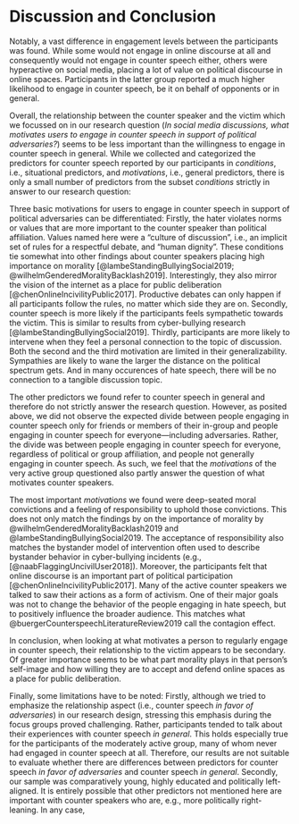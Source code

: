 # Discussion and Conclusion
Notably, a vast difference in engagement levels between the participants was found. While some would not engage in online discourse at all and consequently would not engage in counter speech either, others were hyperactive on social media, placing a lot of value on political discourse in online spaces. Participants in the latter group reported a much higher likelihood to engage in counter speech, be it on behalf of opponents or in general.

Overall, the relationship between the counter speaker and the victim which we focussed on in our research question (*In social media discussions, what motivates users to engage in counter speech in support of political adversaries?*) seems to be less important than the willingness to engage in counter speech in general. While we collected and categorized the predictors for counter speech reported by our participants in _conditions_, i.e., situational predictors, and _motivations_, i.e., general predictors, there is only a small number of predictors from the subset _conditions_ strictly in answer to our research question:

Three basic motivations for users to engage in counter speech in support of political adversaries can be differentiated: 
Firstly, the hater violates norms or values that are more important to the counter speaker than political affiliation. 
Values named here were a "culture of discussion", i.e., an implicit set of rules for a respectful debate, and "human dignity". 
These conditions tie somewhat into other findings about counter speakers placing high importance on morality [@lambeStandingBullyingSocial2019; @wilhelmGenderedMoralityBacklash2019]. 
Interestingly, they also mirror the vision of the internet as a place for public deliberation [@chenOnlineIncivilityPublic2017].
Productive debates can only happen if all participants follow the rules, no matter which side they are on. 
Secondly, counter speech is more likely if the participants feels sympathetic towards the victim. 
This is similar to results from cyber-bullying research [@lambeStandingBullyingSocial2019]. Thirdly, participants are more likely to intervene when they feel a personal connection to the topic of discussion. Both the second and the third motivation are limited in their generalizability. Sympathies are likely to wane the larger the distance on the political spectrum gets. 
And in many occurences of hate speech, there will be no connection to a tangible discussion topic.

The other predictors we found refer to counter speech in general and therefore do not strictly answer the research question. However, as posited above, we did not observe the expected divide between people engaging in counter speech only for friends or members of their in-group and people engaging in counter speech for everyone---including adversaries. Rather, the divide was between people engaging in counter speech for everyone, regardless of political or group affiliation, and people not generally engaging in counter speech. As such, we feel that the _motivations_ of the very active group questioned also partly answer the question of what motivates counter speakers. 

The most important _motivations_ we found were deep-seated moral convictions and a feeling of responsibility to uphold those convictions. This does not only match the findings by on the importance of morality by @wilhelmGenderedMoralityBacklash2019 and @lambeStandingBullyingSocial2019. The acceptance of responsibility also matches the bystander model of intervention often used to describe bystander behavior in cyber-bullying incidents (e.g., [@naabFlaggingUncivilUser2018]). 
Moreover, the participants felt that online discourse is an important part of political participation [@chenOnlineIncivilityPublic2017]. 
Many of the active counter speakers we talked to saw their actions as a form of activism. One of their major goals was not to change the behavior of the people engaging in hate speech, but to positively influence the broader audience. This matches what @buergerCounterspeechLiteratureReview2019 call the contagion effect.

In conclusion, when looking at what motivates a person to regularly engage in counter speech, their relationship to the victim appears to be secondary. Of greater importance seems to be what part morality plays in that person's self-image and how willing they are to accept and defend online spaces as a place for public deliberation. 

Finally, some limitations have to be noted: Firstly, although we tried to emphasize the relationship aspect (i.e., counter speech _in favor of adversaries_) in our research design, stressing this emphasis during the focus groups proved challenging. Rather, participants tended to talk about their experiences with counter speech _in general_. This holds especially true for the participants of the moderately active group, many of whom never had engaged in counter speech at all. Therefore, our results are not suitable to evaluate whether there are differences between predictors for counter speech _in favor of adversaries_ and counter speech _in general_. Secondly, our sample was comparatively young, highly educated and politically left-aligned. It is entirely possible that other predictors not mentioned here are important with counter speakers who are, e.g., more politically right-leaning. In any case, 